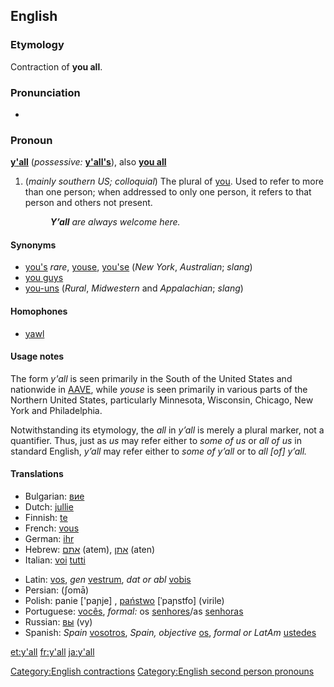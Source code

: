 ==English==

===Etymology===
Contraction of '''you all'''.

===Pronunciation===
*{{IPA|/jɑːl/}}

===Pronoun===
{{wikipedia}}
'''[[y]][[']][[all]]''' (''possessive:'' '''[[y'all's]]'''), also '''[[you all]]'''

# (''mainly southern US; colloquial'') The plural of [[you]]. Used to refer to more than one person; when addressed to only one person, it refers to that person and others not present.
#: '''''Y’all''' are always welcome here.''

====Synonyms====
*[[you's]] ''rare'', [[youse]], [[you'se]] (''New York'', ''Australian''; ''slang'')
*[[you guys]]
*[[you-uns]] (''Rural'', ''Midwestern'' and ''Appalachian''; ''slang'')

====Homophones====
*[[yawl]]

====Usage notes====
The form ''y'all'' is seen primarily in the South of the United States and nationwide in [[AAVE]], while ''youse'' is seen primarily in various parts of the Northern United States, particularly Minnesota, Wisconsin, Chicago, New York and Philadelphia.

Notwithstanding its etymology, the ''all'' in ''y’all'' is merely a plural marker, not a quantifier. Thus, just as ''us'' may refer either to ''some of us'' or ''all of us'' in standard English, ''y’all'' may refer either to ''some of y’all'' or to ''all [of] y’all.''

====Translations====
{{top}}
*Bulgarian: [[вие]]
*Dutch: [[jullie]]
*Finnish: [[te]]
*French: [[vous]]
*German: [[ihr]]
*Hebrew: [[אתם]] (atem), [[אתן]] (aten)
*Italian: [[voi]] [[tutti]]
{{mid}}
*Latin: [[vos]], ''gen'' [[vestrum]], ''dat or abl'' [[vobis]]
*Persian: {{FAchar|[[شما|شُما]]}} (ʃomā)
*Polish: panie ['paɲje] , [[państwo]] [ˈpaɲstfo] (virile)
*Portuguese: [[vocês]], ''formal:'' os [[senhores]]/as [[senhoras]]
*Russian: [[вы]] (vy)
*Spanish: ''Spain'' [[vosotros]], ''Spain, objective'' [[os]], ''formal or LatAm'' [[ustedes]]
{{bottom}}

[[Category:English contractions]]
[[Category:English second person pronouns]]

[[et:y'all]]
[[fr:y'all]]
[[ja:y'all]]